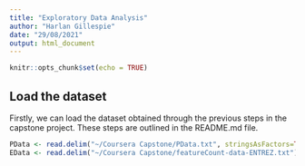 ```yaml
---
title: "Exploratory Data Analysis"
author: "Harlan Gillespie"
date: "29/08/2021"
output: html_document
---
```


```r
knitr::opts_chunk$set(echo = TRUE)
```

## Load the dataset

Firstly, we can load the dataset obtained through the previous steps in the capstone project. These steps are outlined in the README.md file.

```r
PData <- read.delim("~/Coursera Capstone/PData.txt", stringsAsFactors=TRUE)
EData <- read.delim("~/Coursera Capstone/featureCount-data-ENTREZ.txt")
```


